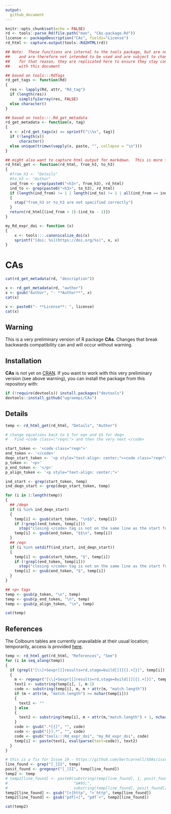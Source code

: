 ```yaml
---
output: 
  github_document
---
```


```r
knitr::opts_chunk$set(echo = FALSE)
rd <- tools::parse_Rd(file.path("man", "CAs-package.Rd"))
license <- packageDescription("CAs", fields="License")
rd_html <- capture.output(tools::Rd2HTML(rd))

## Note:  These functions are internal to the tools package, but are not exposed
##    and are therefore not intended to be used and are subject to change.
##    for that reason, they are replicated here to ensure they stay consistent
##    with this document

## based on tools:::RdTags
rd_get_tags <- function(Rd)
{
  res <- lapply(Rd, attr, "Rd_tag")
  if (length(res)) 
      simplify2array(res, FALSE)
  else character()
}

## based on tools:::.Rd_get_metadata
rd_get_metadata <- function(x, tag)
{
  x <- x[rd_get_tags(x) == sprintf("\\%s", tag)]
  if (!length(x)) 
      character()
  else unique(trimws(vapply(x, paste, "", collapse = "\n")))
}

## might also want to capture html output for markdown.  This is more fragile
rd_html_get <- function(rd_html, from_h3, to_h3)
{
  #from_h3 <- "Details"
  #to_h3 <- "Author"
  ind_from <- grep(paste0("<h3>", from_h3), rd_html)
  ind_to <- grep(paste0("<h3>", to_h3), rd_html)
  if (length(ind_from) != 1 | length(ind_to) != 1 | all(ind_from == ind_to))
  {
    stop("from_h3 or to_h3 are not specified correctly")
  }
  return(rd_html[(ind_from + 1):(ind_to - 1)])
}

my_Rd_expr_doi <- function (x) 
{
    x <- tools:::.canonicalize_doi(x)
    sprintf("[doi: %s](https://doi.org/%s)", x, x)
}
```

<!--- DO NOT EDIT:  AUTOMATICALLY GENERATED from README.Rmd -->

# CAs

```r
cat(rd_get_metadata(rd, "description"))
```

```r
x <- rd_get_metadata(rd, "author")
x <- gsub("Author", "- **Author**", x)
cat(x)
```

```r
x <- paste0("- **License**: ", license)
cat(x)
```


## Warning
This is a very preliminary version of R package **CAs**. 
Changes that break backwards compatibility can and will occur without warning.

## Installation
**CAs** is not yet on [CRAN](https://CRAN.R-project.org). If you want to work with this very preliminary version (see above warning), you can install the package from this repository with:

```r
if (!require(devtools)) install.packages("devtools")
devtools::install_github("ugroempi/CAs")
```

## Details

```r
temp <- rd_html_get(rd_html, "Details", "Author") 

# change equations back to $ for eqn and $$ for deqn
#   Find <code class=\"reqn\"> and then the very next </code>

start_token <- '<code class="reqn">'
end_token <- '</code>'
deqn_start_token <- '<p style="text-align: center;"><code class="reqn">'
p_token <- '<p>'
p_end_token <- '</p>'
p_align_token <- '<p style="text-align: center;">'

ind_start <- grep(start_token, temp)
ind_deqn_start <- grep(deqn_start_token, temp)

for (i in 1:length(temp))
{
  ## /deqn
  if (i %in% ind_deqn_start)
  {
    temp[i] <- gsub(start_token, "\n$$", temp[i])
    if (!grepl(end_token, temp[i]))
      stop("closing </code> tag is not on the same line as the start for an equation")
    temp[i] <- gsub(end_token, "$$\n", temp[i])
  }
  ## /eqn
  if (i %in% setdiff(ind_start, ind_deqn_start))
  {
    temp[i] <- gsub(start_token, "$", temp[i])
    if (!grepl(end_token, temp[i]))
      stop("closing </code> tag is not on the same line as the start for an equation")
    temp[i] <- gsub(end_token, "$", temp[i])
  }
}

## <p> tags
temp <- gsub(p_token, "\n", temp)
temp <- gsub(p_end_token, "\n", temp)
temp <- gsub(p_align_token, "\n", temp)

cat(temp)
```

## References

The Colbourn tables are currently unavailable at their usual location; temporarily, access is provided [here](https://github.com/ugroempi/CAs/blob/main/ColbournTables.md).

```r
temp <- rd_html_get(rd_html, "References", "See") 
for (i in seq_along(temp))
{
  if (grepl("[\\]+Sexpr[[]results=rd,stage=build[]][{].+[}]", temp[i]))
  {
    m <- regexpr("[\\]+Sexpr[[]results=rd,stage=build[]][{].+[}]", temp[i])
    text1 <- substring(temp[i], 1, m-1)
    code <- substring(temp[i], m, m + attr(m, "match.length"))
    if (m + attr(m, "match.length") >= nchar(temp[i]))
    {
      text2 <- ""
    } else
    {
      text2 <- substring(temp[i], m + attr(m,"match.length") + 1, nchar(temp[i]))
    }
    code <- gsub(".*[{]", "", code)
    code <- gsub("[}].*", "", code)
    code <- gsub("tools:::Rd_expr_doi", "my_Rd_expr_doi", code)
    temp[i] <- paste(text1, eval(parse(text=code)), text2)
  }
}

# this is a fix for Issue 19 - https://github.com/bertcarnell/SOAs/issues/19
line_found <- grep("[_]II", temp)
posit_found <- gregexpr("[_]II", temp[line_found])
temp2 <- temp
# temp2[line_found] <- paste0(substring(temp[line_found], 1, posit_found[[1]][2]-1),
#                             "&#95;",
#                             substring(temp[line_found], posit_found[[1]][2]+1, nchar(temp[line_found])))
temp2[line_found] <- gsub("[>]http", ">`http", temp[line_found])
temp2[line_found] <- gsub("pdf[<]", "pdf`<", temp2[line_found])

cat(temp2)
```

